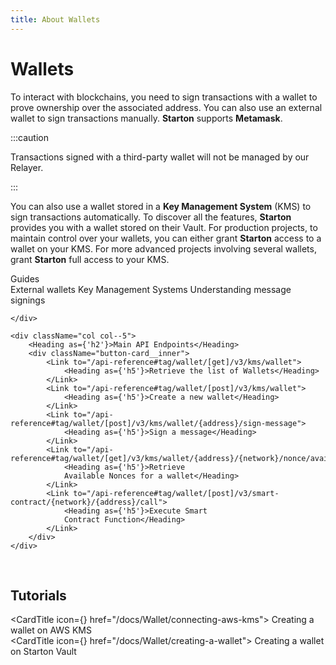 ```yaml
---
title: About Wallets
---
```



# Wallets

To interact with blockchains, you need to sign transactions with a wallet to prove ownership over the associated address.
You can also use an external wallet to sign transactions manually. **Starton** supports **Metamask**.

:::caution

Transactions signed with a third-party wallet will not be managed by our Relayer.

:::

You can also use a wallet stored in a **Key Management System** (KMS) to sign transactions automatically. To discover all the features, **Starton** provides you with a wallet stored on their Vault.
For production projects, to maintain control over your wallets, you can either grant **Starton** access to a wallet on your KMS. For more advanced projects involving several wallets, grant **Starton** full access to your KMS.

<div className="row is-multiline">
    <div className="col col--5">
        <Heading as={'h2'}>Guides</Heading>
        <div className="button-card__inner">
            <Link to="/docs/Wallet/connecting-an-external-wallet">
                <Heading as={'h5'}>External wallets</Heading>
            </Link>
            <Link to="/docs/Wallet/understanding-key-management-systems">
                <Heading as={'h5'}>Key Management Systems</Heading>
            </Link>
            <Link to="/docs/Wallet/message-signing">
                <Heading as={'h5'}>Understanding message signings</Heading>
            </Link>
        </div>

    </div>

    <div className="col col--5">
        <Heading as={'h2'}>Main API Endpoints</Heading>
        <div className="button-card__inner">
            <Link to="/api-reference#tag/wallet/[get]/v3/kms/wallet">
                <Heading as={'h5'}>Retrieve the list of Wallets</Heading>
            </Link>
            <Link to="/api-reference#tag/wallet/[post]/v3/kms/wallet">
                <Heading as={'h5'}>Create a new wallet</Heading>
            </Link>
            <Link to="/api-reference#tag/wallet/[post]/v3/kms/wallet/{address}/sign-message">
                <Heading as={'h5'}>Sign a message</Heading>
            </Link>
            <Link to="/api-reference#tag/wallet/[get]/v3/kms/wallet/{address}/{network}/nonce/available">
                <Heading as={'h5'}>Retrieve
                Available Nonces for a wallet</Heading>
            </Link>
            <Link to="/api-reference#tag/wallet/[post]/v3/smart-contract/{network}/{address}/call">
                <Heading as={'h5'}>Execute Smart
                Contract Function</Heading>
            </Link>
        </div>
    </div>

</div>
<br/>

## Tutorials

<CardTitle icon={<Starton fill="primary" />} href="/docs/Wallet/connecting-aws-kms">
	Creating a wallet on AWS KMS
</CardTitle>
<br />
<CardTitle icon={<Starton fill="primary" />} href="/docs/Wallet/creating-a-wallet">
	Creating a wallet on Starton Vault
</CardTitle>
<br />
